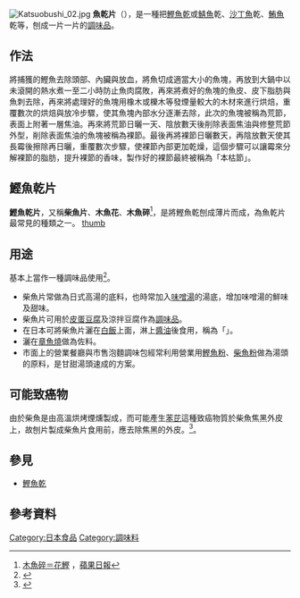 [[File:Katsuobushi_02.jpg|thumb]]
'''魚乾片'''（{{jpn|j=削り節|hg=けずりぶし|rm=Kezu ri bushi}}），是一種把[[鰹魚乾|鰹魚乾]]或[[鯖魚|鯖魚]]乾、[[沙丁魚|沙丁魚]]乾、[[鮪魚|鮪魚]]乾等，刨成一片一片的[[調味品|調味品]]。

== 作法 ==
將捕獲的鰹魚去除頭部、內臟與放血，將魚切成適當大小的魚塊，再放到大鍋中以未滾開的熱水煮一至二小時防止魚肉腐敗，再來將煮好的魚塊的魚皮、皮下脂肪與魚刺去除，再來將處理好的魚塊用橡木或櫟木等發煙量較大的木材來進行烘焙，重覆數次的烘焙與放冷步驟，使其魚塊內部水分逐漸去除，此次的魚塊被稱為荒節，表面上附著一層焦油。再來將荒節日曬一天、陰放數天後削除表面焦油與修整荒節外型，削除表面焦油的魚塊被稱為裸節。最後再將裸節日曬數天，再陰放數天使其長霉後擦除再日曬，重覆數次步驟，使裸節內部更加乾燥，這個步驟可以讓霉來分解裸節的脂肪，提升裸節的香味，製作好的裸節最終被稱為「本枯節」。
== 鰹魚乾片 ==
'''鰹魚乾片'''，又稱'''柴魚片'''、'''木魚花'''、'''木魚碎'''<ref>[http://hk.apple.nextmedia.com/supplement/food/art/20071224/10566408 木魚碎＝花鰹] {{Wayback|url=http://hk.apple.nextmedia.com/supplement/food/art/20071224/10566408 |date=20160304220058 }}，[[蘋果日報_(香港)|蘋果日報]]</ref>，是將鰹魚乾刨成薄片而成，為魚乾片最常見的種類之一。
[[file:Katsuobushi_kezuriki.jpg|thumb]]

== 用途 ==
基本上當作一種調味品使用<ref>{{Cite web |url=https://tw.sushiandsake.net/special/column/detail_1 |title=日本美食百科全書> 專欄> 柴魚片 |access-date=2014-10-01 |archive-url=https://web.archive.org/web/20141006095352/https://tw.sushiandsake.net/special/column/detail_1 |archive-date=2014-10-06 |dead-url=yes }}</ref>。

* 柴魚片常做為日式高湯的底料，也時常加入[[味噌湯|味噌湯]]的湯底，增加味噌湯的鮮味及甜味。
* 柴魚片可用於[[皮蛋|皮蛋]][[豆腐|豆腐]]及涼拌豆腐作為[[調味品|調味品]]。
* 在日本可將柴魚片灑在[[白飯|白飯]]上面，淋上[[醬油|醬油]]後食用，稱為「{{Link-ja|貓飯|猫まんま}}」。
* 灑在[[章魚燒|章魚燒]]做為佐料。
* 市面上的營業餐廳與市售泡麵調味包經常利用營業用[[鰹魚粉|鰹魚粉]]、[[柴魚粉|柴魚粉]]做為湯頭的原料，是甘甜湯頭速成的方案。

== 可能致癌物 ==
由於柴魚是由高溫烘烤煙燻製成，而可能產生[[苯芘|苯芘]]這種致癌物質於柴魚焦黑外皮上，故刨片製成柴魚片食用前，應去除焦黑的外皮。<ref>{{Cite web |url=https://news.tvbs.com.tw/news/detail/general/36496 |title=追苯芘禍首！直擊柴魚廠 刨皮去癌降險 |access-date=2018-07-19 |archive-date=2019-09-03 |archive-url=https://web.archive.org/web/20190903014155/https://news.tvbs.com.tw/news/detail/general/36496 |dead-url=no }}</ref>。

== 參見 ==
* [[鰹魚乾|鰹魚乾]]

== 參考資料 ==
{{Reflist}}

[[Category:日本食品|Category:日本食品]]
[[Category:調味料|Category:調味料]]